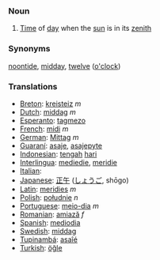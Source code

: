=== Noun ===

# [[Time]] of [[day]] when the [[sun]] is in its [[zenith]]

=== Synonyms ===
[[noontide]], [[midday]], [[twelve]] ([[o'clock]])

=== Translations ===
*[[Breton]]: [[kreisteiz]] ''m''
*[[Dutch]]: [[middag]] ''m''
*[[Esperanto]]: [[tagmezo]]
*[[French]]: [[midi]] ''m''
*[[German]]: [[Mittag]] ''m''
*[[Guaraní]]: [[asaje]], [[asajepyte]]
*[[Indonesian]]: [[tengah]] [[hari]]
*[[Interlingua]]: [[mediedie]], [[meridie]]
*[[Italian]]: [[]]
*[[Japanese]]: [[正午]] ([[しょうご]], shōgo)
*[[Latin]]: [[meridies]] ''m''
*[[Polish]]: [[południe]] ''n''
*[[Portuguese]]: [[meio-dia]] ''m''
*[[Romanian]]: [[amiază]] ''f''
*[[Spanish]]: [[mediodia]]
*[[Swedish]]: [[middag]]
*[[Tupinambá]]: [[asaîé]]
*[[Turkish]]: [[öğle]]